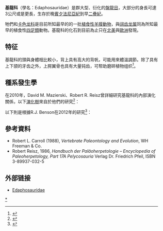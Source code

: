 {{Automatic taxobox
| taxon = Edaphosauridae
| authority = [[愛德華·德林克·科普|Cope]], 1882
| status = FOSSIL
| fossil_range = {{fossil_range|302|280}}[[石炭纪|石炭纪]]晚期至[[二疊紀|二疊紀]]早期
| image = Edaph boanerg2.jpg
| image_caption = [[基龍|基龍]]
| subdivision_ranks = [[屬|屬]]
| subdivision = 
*''Bohemiclavulus''
*[[基龍屬|基龍屬]] ''Edaphosaurus''
*{{link-en|肥齒龍屬|Gordodon}} ''Gordodon''
*''{{link-en|Glaucosaurus}}''
*[[伊安忒龍屬|伊安忒龍屬]] ''Ianthasaurus''
*[[魯普龍屬|魯普龍屬]] ''Lupeosaurus''
*''Ramodendron''<ref>Frederik Spindler, Sebastian Voigt & Jan Fischer (2019) Edaphosauridae (Synapsida, Eupelycosauria) from Europe and their relationship to North American representatives. PalZ (advance online publication) DOI: https://doi.org/10.1007/s12542-019-00453-2 https://link.springer.com/article/10.1007/s12542-019-00453-2 {{Wayback|url=https://link.springer.com/article/10.1007/s12542-019-00453-2 |date=20220228030433 }}</ref>
*''Remigiomontanus''
*?''{{link-en|Xyrospondylus}}''
}}

'''基龍科'''（學名：Edaphosauridae）是群大型、衍化的[[盤龍目|盤龍目]]，大部分的身長可達3公尺或是更長，生存於晚[[賓夕法尼亞紀|賓夕法尼亞紀]]到早[[二疊紀|二疊紀]]。

牠們和[[卡色龙科|卡色龙科]]是目前所知最早的的一批[[植食性|植食性]][[羊膜動物|羊膜動物]]，與[[阔齿龙属|阔齿龙属]]同為所知最早的植食性[[四足類|四足類]]動物。基龍科的化石到目前為止只在[[北美|北美]]與[[歐洲|歐洲]]發現。
==特征==
基龍科的頭與身體相比較小，背上具有高大的背帆，可能用來體溫調節。除了具有上下颌的牙齿之外，上腭翼骨也具有大量钝齿，可帮助磨碎植物组织<ref>{{Cite journal|title=Restudy of Permo-Carboniferous synapsid Edaphosaurus novomexicanus Williston and Case, the oldest known herbivorous amniote|url=http://dx.doi.org/10.1139/e92-210|last=Modesto|first=S. P.|last2=Reisz|first2=R. R.|date=1992-12-01|journal=Canadian Journal of Earth Sciences|issue=12|doi=10.1139/e92-210|volume=29|pages=2653–2662|issn=0008-4077}}</ref>。
==種系發生學==
在2010年，David M. Mazierski、Robert R. Reisz曾詳細研究基龍科的內部演化關係，以下[[演化樹|演化樹]]來自於他們的研究<ref name=MazierskiReisz>{{Cite journal|author=David M. Mazierski and Robert R. Reisz |year=2010 |title=Description of a new specimen of ''Ianthasaurus hardestiorum'' (Eupelycosauria: Edaphosauridae) and a re-evaluation of edaphosaurid phylogeny |journal=Journal of Vertebrate Paleontology |volume=47 |issue=6 |pages=901-912 |doi=10.1139/E10-017 }}</ref>：

{{clade| style=font-size:100%;line-height:100%
|label1='''基龍科'''
|1={{clade
   |1=[[伊安忒龍|伊安忒龍]]
   |2={{clade
      |1=''Glaucosaurus''
      |2=[[魯普龍|魯普龍]] ''Lupeosaurus''
      |3={{clade
         |1=[[基龍|基龍]] ''E. novomexicanus''
         |2={{clade
            |1=[[基龍|基龍]] ''E. colohistion''
            |2={{clade
               |1=[[基龍|基龍]] ''E. boanerges''
               |2={{clade
                  |1=[[基龍|基龍]] ''E cruciger''
                  |2=[[基龍|基龍]] ''E. pogonias''}} }} }} }} }} }} }}

以下則是根據R.J. Benson在2012年的研究<ref name=BRJ12>{{cite journal |last=Benson |first=R.J. |year=2012 |title=Interrelationships of basal synapsids: cranial and postcranial morphological partitions suggest different topologies |journal=Journal of Systematic Paleontology |volume=in press |doi=10.1080/14772019.2011.631042 |url=http://www.tandfonline.com/doi/abs/10.1080/14772019.2011.631042 |access-date=2012-04-27 |archive-date=2016-04-12 |archive-url=https://web.archive.org/web/20160412174348/http://www.tandfonline.com/doi/abs/10.1080/14772019.2011.631042 |dead-url=no }}</ref>：

{{clade| style=font-size:85%;line-height:100%
|1={{clade
   |1=''Tseajaia''
   |2=''Limnoscelis''
   |label3=[[羊膜動物|羊膜動物]]
   |3={{clade
      |1={{clade
         |1=[[大鼻龍|大鼻龍]]
         |2=[[古窗龍|古窗龍]]}}
      |label2=[[合弓綱|合弓綱]]
      |2={{clade
         |1={{clade
            |1=[[蛇齒龍科|蛇齒龍科]]
            |2=[[蜥代龍科|蜥代龍科]]}}
         |2={{clade
            |1=[[卡色龍亞目|卡色龍亞目]]
            |2={{clade
               |1=[[伊安忒齒龍|伊安忒齒龍]]
               |2={{clade
                  |label1='''基龍科'''
                  |1={{clade
                     |1=[[伊安忒龍|伊安忒龍]]
                     |2={{clade
                        |1=''Glaucosaurus''
                        |2=[[魯普龍|魯普龍]] ''Lupeosaurus''
                        |3={{clade
                           |1=[[基龍|基龍]] ''E. boanerges''
                           |2=[[基龍|基龍]] ''E. novomexicanus''}} }} }}
                  |label2=[[楔齒龍類|楔齒龍類]]
                  |2={{clade
                     |1=[[哈普托獸|哈普托獸]]
                     |2={{clade
                        |1=''Pantelosaurus''
                        |2={{clade
                           |1='''[[獸孔目|獸孔目]]'''
                           |2=[[楔齒龍科|楔齒龍科]]}} }} }} }} }} }} }} }} }} }}

==參考資料==
{{Reflist}}
* Robert L. Carroll (1988), ''Vertebrate Paleontology and Evolution'', WH Freeman & Co.
* Robert Reisz, 1986, ''Handbuch der Paläoherpetologie – Encyclopedia of Paleoherpetology, Part 17A Pelycosauria''  Verlag Dr. Friedrich Pfeil, ISBN 3-89937-032-5

==外部链接==
* [https://web.archive.org/web/20070524221246/http://www.palaeos.com/Vertebrates/Units/Unit390/390.300.html#Edaphosauridae Edaphosauridae]
{{基底合弓綱|H.}}
{{Taxonbar|from=Q987588}}

[[Category:真盤龍亞目|*]]
